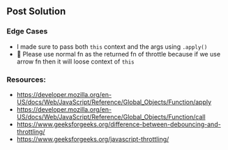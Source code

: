 ## Post Solution

### Edge Cases

- I made sure to pass both `this` context and the args using `.apply()`
- 🚨 Please use normal fn as the returned fn of throttle because if we use arrow fn then it will loose context of `this`

### Resources:

- https://developer.mozilla.org/en-US/docs/Web/JavaScript/Reference/Global_Objects/Function/apply
- https://developer.mozilla.org/en-US/docs/Web/JavaScript/Reference/Global_Objects/Function/call
- https://www.geeksforgeeks.org/difference-between-debouncing-and-throttling/
- https://www.geeksforgeeks.org/javascript-throttling/
